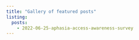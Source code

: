 ```yaml
---
title: "Gallery of featured posts"
listing:
  posts:
    - 2022-06-25-aphasia-access-awareness-survey
---
```





